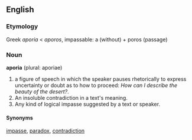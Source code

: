 ==English==
===Etymology===
Greek ''aporia'' < ''aporos'', impassable: a (without) + poros (passage)
===Noun===
'''aporia''' (plural: aporiae)

#a figure of speech in which the speaker pauses rhetorically to express uncertainty or doubt as to how to proceed: ''How can I describe the beauty of the desert?''.
#An insoluble contradiction in a text's meaning.
#Any kind of logical impasse suggested by a text or speaker.

====Synonyms====
[[impasse]], [[paradox]], [[contradiction]]